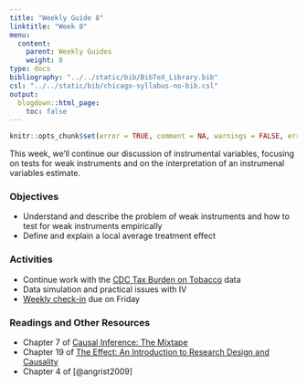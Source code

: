 ```yaml
---
title: "Weekly Guide 8"
linktitle: "Week 8"
menu:
  content:
    parent: Weekly Guides
    weight: 8
type: docs
bibliography: "../../static/bib/BibTeX_Library.bib"
csl: "../../static/bib/chicago-syllabus-no-bib.csl"
output:
  blogdown::html_page:
    toc: false
---
```


```r
knitr::opts_chunk$set(error = TRUE, comment = NA, warnings = FALSE, errors = FALSE, messages = FALSE, tidy = FALSE, echo = FALSE)
```

This week, we'll continue our discussion of instrumental variables, focusing on tests for weak instruments and on the interpretation of an instrumenal variables estimate. 


### Objectives
- Understand and describe the problem of weak instruments and how to test for weak instruments empirically
- Define and explain a local average treatment effect


### Activities 
- Continue work with the [CDC Tax Burden on Tobacco](https://github.com/imccart/CDC-Tobacco) data
- Data simulation and practical issues with IV
- [Weekly check-in](/assignment/weekly-check-in.html) due on Friday


### Readings and Other Resources
- Chapter 7 of [Causal Inference: The Mixtape](https://mixtape.scunning.com/)
- Chapter 19 of [The Effect: An Introduction to Research Design and Causality](https://theeffectbook.net/)
- Chapter 4 of [@angrist2009]
